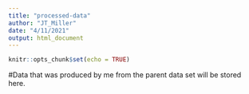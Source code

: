 ```yaml
---
title: "processed-data"
author: "JT_Miller"
date: "4/11/2021"
output: html_document
---
```


```r
knitr::opts_chunk$set(echo = TRUE)
```

#Data that was produced by me from the parent data set will be stored here.